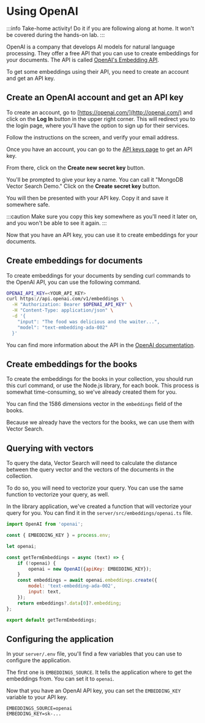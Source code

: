 
# Using OpenAI

:::info
Take-home activity! Do it if you are following along at home. It won't be covered during the hands-on lab.
:::

OpenAI is a company that develops AI models for natural language processing. They offer a free API that you can use to create embeddings for your documents. The API is called [OpenAI's Embedding API](https://platform.openai.com/docs/api-reference/embeddings).

To get some embeddings using their API, you need to create an account and get an API key.

## Create an OpenAI account and get an API key

To create an account, go to [https://openai.com/](http://openai.com/) and click on the **Log In** button in the upper right corner. This will redirect you to the login page, where you'll have the option to sign up for their services.

<Screenshot src="img/screenshots/7-vector-search/5-create-vectors/3-openai/1-signup.png" url="https://openai.com/" alt="The OpenAI signup page" />

Follow the instructions on the screen, and verify your email address.

Once you have an account, you can go to the [API keys page](https://platform.openai.com/account/api-keys) to get an API key.

From there, click on the **Create new secret key** button.

<Screenshot src="img/screenshots/7-vector-search/5-create-vectors/3-openai/2-create-key.png" url="https://platform.openai.com/account/api-keys" alt="The OpenAI API keys page" />

You'll be prompted to give your key a name. You can call it "MongoDB Vector Search Demo." Click on the **Create secret key** button.

You will then be presented with your API key. Copy it and save it somewhere safe.

<Screenshot src="img/screenshots/7-vector-search/5-create-vectors/3-openai/3-api-key.png" url="https://platform.openai.com/account/api-keys" alt="The OpenAI API key" />

:::caution
Make sure you copy this key somewhere as you'll need it later on, and you won't be able to see it again.
:::

Now that you have an API key, you can use it to create embeddings for your documents.

## Create embeddings for documents

To create embeddings for your documents by sending curl commands to the OpenAI API, you can use the following command.

```bash
OPENAI_API_KEY=<YOUR_API_KEY>
curl https://api.openai.com/v1/embeddings \
  -H "Authorization: Bearer $OPENAI_API_KEY" \
  -H "Content-Type: application/json" \
  -d '{
    "input": "The food was delicious and the waiter...",
    "model": "text-embedding-ada-002"
  }'
```

You can find more information about the API in the [OpenAI documentation](https://platform.openai.com/docs/api-reference/embeddings).

## Create embeddings for the books

To create the embeddings for the books in your collection, you should run this curl command, or use the Node.js library, for each book. This process is somewhat time-consuming, so we've already created them for you.

You can find the 1586 dimensions vector in the `embeddings` field of the books.

Because we already have the vectors for the books, we can use them with Vector Search.

## Querying with vectors

To query the data, Vector Search will need to calculate the distance between the query vector and the vectors of the documents in the collection.

To do so, you will need to vectorize your query. You can use the same function to vectorize your query, as well.

In the library application, we've created a function that will vectorize your query for you. You can find it in the `server/src/embeddings/openai.ts` file.

```js
import OpenAI from 'openai';

const { EMBEDDING_KEY } = process.env;

let openai;

const getTermEmbeddings = async (text) => {
    if (!openai) {
        openai = new OpenAI({apiKey: EMBEDDING_KEY});
    }
    const embeddings = await openai.embeddings.create({
        model: 'text-embedding-ada-002',
        input: text,
    });
    return embeddings?.data[0]?.embedding;
};

export default getTermEmbeddings;
```

## Configuring the application

In your `server/.env` file, you'll find a few variables that you can use to configure the application.

The first one is `EMBEDDINGS_SOURCE`. It tells the application where to get the embeddings from. You can set it to `openai`.

Now that you have an OpenAI API key, you can set the `EMBEDDING_KEY` variable to your API key.

```
EMBEDDINGS_SOURCE=openai
EMBEDDING_KEY=sk-...
```
